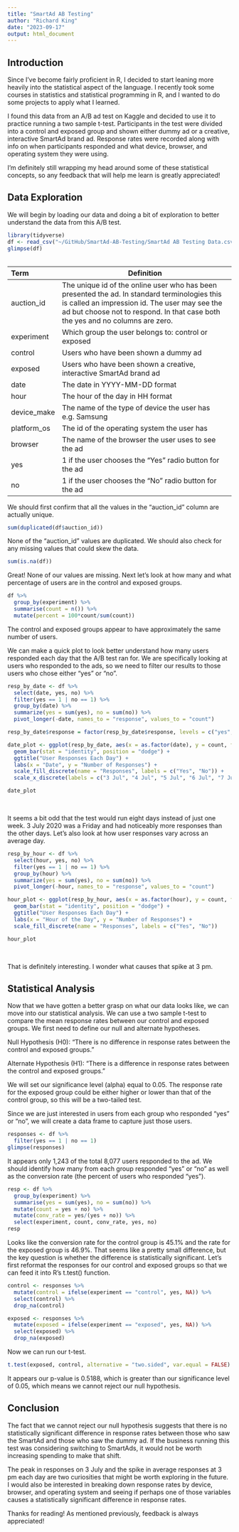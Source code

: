 ```yaml
---
title: "SmartAd AB Testing"
author: "Richard King"
date: "2023-09-17"
output: html_document
---
```


## Introduction

Since I've become fairly proficient in R, I decided to start leaning more heavily into the statistical aspect of the language. I recently took some courses in statistics and statistical programming in R, and I wanted to do some projects to apply what I learned. 

I found this data from an A/B ad test on Kaggle and decided to use it to practice running a two sample t-test. Participants in the test were divided into a control and exposed group and shown either dummy ad or a creative, interactive SmartAd brand ad. Response rates were recorded along with info on when participants responded and what device, browser, and operating system they were using. 

I'm definitely still wrapping my head around some of these statistical concepts, so any feedback that will help me learn is greatly appreciated!

## Data Exploration

We will begin by loading our data and doing a bit of exploration to better understand the data from this A/B test.

```r
library(tidyverse)
df <- read_csv("~/GitHub/SmartAd-AB-Testing/SmartAd AB Testing Data.csv")
glimpse(df)
```
<table>

Term           Definition
-------------  ---------
auction_id     The unique id of the online user who has been presented the ad. In standard terminologies this is called an impression id. The user may see the ad but choose not to respond. In that case both the yes and no columns are zero.
experiment     Which group the user belongs to: control or exposed
control        Users who have been shown a dummy ad
exposed        Users who have been shown a creative, interactive SmartAd brand ad
date           The date in YYYY-MM-DD format
hour           The hour of the day in HH format
device_make    The name of the type of device the user has e.g. Samsung
platform_os    The id of the operating system the user has
browser        The name of the browser the user uses to see the ad
yes            1 if the user chooses the “Yes” radio button for the ad
no             1 if the user chooses the “No” radio button for the ad

</table>

We should first confirm that all the values in the "auction_id" column are actually unique.

```r
sum(duplicated(df$auction_id))
```
None of the "auction_id" values are duplicated. We should also check for any missing values that could skew the data.

```r
sum(is.na(df))
```
Great! None of our values are missing. Next let's look at how many and what percentage of users are in the control and exposed groups.

```r
df %>%
  group_by(experiment) %>%
  summarise(count = n()) %>%
  mutate(percent = 100*count/sum(count))
```

The control and exposed groups appear to have approximately the same number of users.

We can make a quick plot to look better understand how many users responded each day that the A/B test ran for. We are specifically looking at users who responded to the ads, so we need to filter our results to those users who chose either "yes" or "no".

```r
resp_by_date <- df %>%
  select(date, yes, no) %>%
  filter(yes == 1 | no == 1) %>%
  group_by(date) %>%
  summarize(yes = sum(yes), no = sum(no)) %>%
  pivot_longer(-date, names_to = "response", values_to = "count")

resp_by_date$response = factor(resp_by_date$response, levels = c("yes", "no")) # Reorder factor levels

date_plot <- ggplot(resp_by_date, aes(x = as.factor(date), y = count, fill = response)) +
  geom_bar(stat = "identity", position = "dodge") +
  ggtitle("User Responses Each Day") +
  labs(x = "Date", y = "Number of Responses") + 
  scale_fill_discrete(name = "Responses", labels = c("Yes", "No")) +
  scale_x_discrete(labels = c("3 Jul", "4 Jul", "5 Jul", "6 Jul", "7 Jul", "8 Jul", "9 Jul", "10 Jul"))

date_plot
```
<br>

It seems a bit odd that the test would run eight days instead of just one week. 3 July 2020 was a Friday and had noticeably more responses than the other days. Let's also look at how user responses vary across an average day.

```r
resp_by_hour <- df %>%
  select(hour, yes, no) %>%
  filter(yes == 1 | no == 1) %>%
  group_by(hour) %>%
  summarize(yes = sum(yes), no = sum(no)) %>%
  pivot_longer(-hour, names_to = "response", values_to = "count")

hour_plot <- ggplot(resp_by_hour, aes(x = as.factor(hour), y = count, fill = response)) +
  geom_bar(stat = "identity", position = "dodge") +
  ggtitle("User Responses Each Day") +
  labs(x = "Hour of the Day", y = "Number of Responses") + 
  scale_fill_discrete(name = "Responses", labels = c("Yes", "No"))

hour_plot
```
<br>

That is definitely interesting. I wonder what causes that spike at 3 pm.

## Statistical Analysis

Now that we have gotten a better grasp on what our data looks like, we can move into our statistical analysis. We can use a two sample t-test to compare the mean response rates between our control and exposed groups. We first need to define our null and alternate hypotheses.

Null Hypothesis (H0): "There is no difference in response rates between the control and exposed groups."

Alternate Hypothesis (H1): "There is a difference in response rates between the control and exposed groups."

We will set our significance level (alpha) equal to 0.05. The response rate for the exposed group could be either higher or lower than that of the control group, so this will be a two-tailed test.

Since we are just interested in users from each group who responded "yes" or "no", we will create a  data frame to capture just those users.

```r
responses <- df %>%
  filter(yes == 1 | no == 1)
glimpse(responses)
```
It appears only 1,243 of the total 8,077 users responded to the ad. We should identify how many from each group responded "yes" or "no" as well as the conversion rate (the percent of users who responded "yes").

```r
resp <- df %>%
  group_by(experiment) %>%
  summarise(yes = sum(yes), no = sum(no)) %>%
  mutate(count = yes + no) %>%
  mutate(conv_rate = yes/(yes + no)) %>%
  select(experiment, count, conv_rate, yes, no)
resp

```
Looks like the conversion rate for the control group is 45.1% and the rate for the exposed group is 46.9%. That seems like a pretty small difference, but the key question is whether the difference is statistically significant. Let's first reformat the responses for our control and exposed groups so that we can feed it into R's t.test() function.

```r
control <- responses %>%
  mutate(control = ifelse(experiment == "control", yes, NA)) %>%
  select(control) %>%
  drop_na(control)

exposed <- responses %>%
  mutate(exposed = ifelse(experiment == "exposed", yes, NA)) %>%
  select(exposed) %>%
  drop_na(exposed)
```

Now we can run our t-test.

```r
t.test(exposed, control, alternative = "two.sided", var.equal = FALSE)
```
It appears our p-value is 0.5188, which is greater than our significance level of 0.05, which means we cannot reject our null hypothesis. 

## Conclusion

The fact that we cannot reject our null hypothesis suggests that there is no statistically significant difference in response rates between those who saw the SmartAd and those who saw the dummy ad. If the business running this test was considering switching to SmartAds, it would not be worth increasing spending to make that shift.

The peak in responses on 3 July and the spike in average responses at 3 pm each day are two curiosities that might be worth exploring in the future. I would also be interested in breaking down response rates by device, browser, and operating system and seeing if perhaps one of those variables causes a statistically significant difference in response rates.

Thanks for reading! As mentioned previously, feedback is always appreciated!

<br>
<br>
<br>
